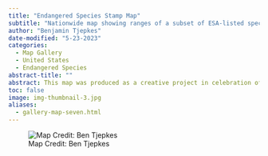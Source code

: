 ```yaml
---
title: "Endangered Species Stamp Map"
subtitle: "Nationwide map showing ranges of a subset of ESA-listed species."
author: "Benjamin Tjepkes"
date-modified: "5-23-2023"
categories:
  - Map Gallery
  - United States
  - Endangered Species
abstract-title: ""
abstract: This map was produced as a creative project in celebration of the [50th anniversery of the U.S. Endangered Species Act](https://www.fws.gov/esa50). It shows several of the limited edition endangered species stamps from the USPS and where the USFWS-determined ranges of those species are located. Map creation was performed in ArcGIS Pro 3.1 using data sourced from the U.S. Fish and Wildlife Service, U.S. Postal Service, and the Esri Living Atlas. This map recently received 2nd Place in the Professional category of the [2023 GIS Certification Institute Map Contest](https://www.gisci.org/About-Us/Map-Contest/Previous-Contest-Winners).
toc: false
image: img-thumbnail-3.jpg
aliases: 
  - gallery-map-seven.html
---
```


![Map Credit: Ben Tjepkes](../gallery/img-map-endangeredstamps.png)
